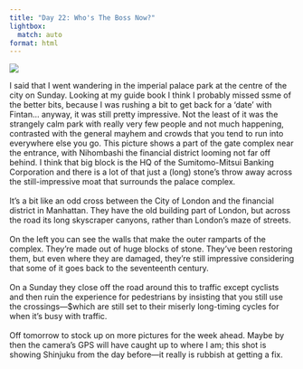 ```yaml
---
title: "Day 22: Who's The Boss Now?"
lightbox:
  match: auto
format: html
---
```


![](../images/20120512011421_dsc01655.jpg){group="all-the-pictures"}

I said that I went wandering in the imperial palace park at the centre of the city on Sunday.  Looking at my guide book I think I probably missed ssme of the better bits, because I was rushing a bit to get back for a 'date' with Fintan... anyway, it was still pretty impressive.  Not the least of it was the strangely calm park with really very few people and not much happening, contrasted with the general mayhem and crowds that you tend to run into everywhere else you go.  This picture shows a part of the gate complex near the entrance, with Nihombashi the financial district looming not far off behind.  I think that big block is the HQ of the Sumitomo-Mitsui Banking Corporation and there is a lot of that just a (long) stone's throw away across the still-impressive moat that surrounds the palace complex.<br><br>It's a bit like an odd cross between the City of London and the financial district in Manhattan.  They have the old building part of London, but across the road its long skyscraper canyons, rather than London's maze of streets.<br><br>On the left you can see the walls that make the outer ramparts of the complex.  They're made out of huge blocks of stone.  They've been restoring them, but even where they are damaged, they're still impressive considering that some of it goes back to the seventeenth century.<br><br>On a Sunday they close off the road around this to traffic except cyclists and then ruin the experience for pedestrians by insisting that you still use the crossings&mdash;$which are still set to their miserly long-timing cycles for when it's busy with traffic.<br><br>Off tomorrow to stock up on more pictures for the week ahead.  Maybe by then the camera's GPS will have caught up to where I am; this shot is showing Shinjuku from the day before&mdash;it really is rubbish at getting a fix.
